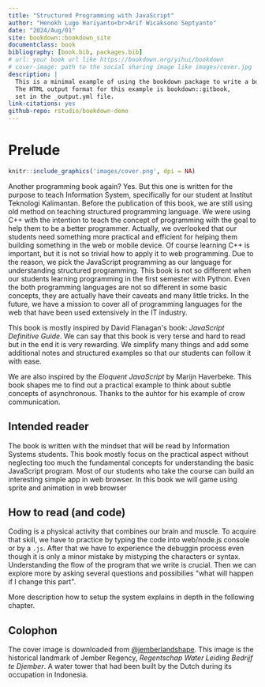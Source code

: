 ```yaml
--- 
title: "Structured Programming with JavaScript"
author: "Henokh Lugo Hariyanto<br>Arif Wicaksono Septyanto"
date: "2024/Aug/01"
site: bookdown::bookdown_site
documentclass: book
bibliography: [book.bib, packages.bib]
# url: your book url like https://bookdown.org/yihui/bookdown
# cover-image: path to the social sharing image like images/cover.jpg
description: |
  This is a minimal example of using the bookdown package to write a book.
  The HTML output format for this example is bookdown::gitbook,
  set in the _output.yml file.
link-citations: yes
github-repo: rstudio/bookdown-demo
---
```


# Prelude {-}

```r
knitr::include_graphics('images/cover.png', dpi = NA)
```

Another programming book again? Yes. But this one is written for the purpose
to teach Information System, specifically for our student at Institut
Teknologi Kalimantan. Before the publication of this book, we are still
using old method on teaching structured programming language. We were
using C++ with the intention to teach the concept of programming
with the goal to help them to be a better programmer. Actually, we
overlooked that our students need something more practical and efficient
for helping them building something in the web or mobile device.
Of course learning C++ is important, but it is not so trivial how to apply it
to web programming. Due to the reason, we pick the JavaScript programming
as our language for understanding structured programming. This book is not
so different when our students learning programming in the first semester
with Python. Even the both programming languages are not so different
in some basic concepts, they are actually have their caveats and many little
tricks. In the future, we have a mission to cover all of programming
languages for the web that have been used extensively in the IT industry.

This book is mostly inspired by David Flanagan\'s book: *JavaScript Definitive Guide*.
We can say that this book is very terse and hard to read but in the end it is very rewarding.
We simplify many things and add some additional notes and structured examples
so that our students can follow it with ease.

We are also inspired by the *Eloquent JavaScript* by Marijn Haverbeke. 
This book shapes me to find out a practical example to think about subtle concepts
of asynchronous. Thanks to the auhtor for his example of crow communication.

## Intended reader {-}

The book is written with the mindset that will be read by Information Systems
students. This book mostly focus on the practical aspect without neglecting
too much the fundamental concepts for understanding the basic JavaScript program.
Most of our students who take the course can build an interesting simple app
in web browser. In this book we will game
using sprite and animation in web browser 

## How to read (and code) {-}

Coding is a physical activity that combines our brain and muscle.
To acquire that skill, we have to practice by typing the code into 
web/node.js console or by a `.js`. After that we have to experience
the debuggin process even though it is only a minor mistake by mistyping the
characters or syntax. Understanding the flow of the program that we write is
crucial. Then we can explore more by asking several questions and possibilies
\"what will happen if I change this part\". 

More description how to setup the system explains in depth in the following chapter.

## Colophon {-}

The cover image is downloaded from [\@jemberlandshape](https://www.instagram.com/p/B7Ad0_jAnz9/). 
This image is the historical landmark of Jember Regency, 
*Regentschap Water Leiding Bedrijf te Djember*.
A water tower that had been built by the Dutch
during its occupation in Indonesia.


<!-- :::: {style="display: flex;"}

::: {.column width="100%"}

:::

::: {width="20%"}
<img src=./images/cover.png width=500>
:::

:::: -->


